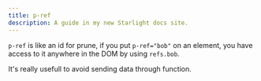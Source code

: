 ```yaml
---
title: p-ref
description: A guide in my new Starlight docs site.
---
```



<script type="module" src="https://pyscript.net/releases/2024.11.1/core.js"></script>
<script type="mpy" src="/examples/p-ref/example1.py" config="/examples/pyscript.json"></script>

`p-ref` is like an id for prune, if you put `p-ref="bob"` on an element, you have access to it anywhere in the DOM by using `refs.bob`.

It's really usefull to avoid sending data through function.

<Code code={pythonCode} lang="py" title="demo.py" />
<Code code={HTMLCode} lang="html" title="index.html" />
<div class="result" set:html={HTMLCode}></div>